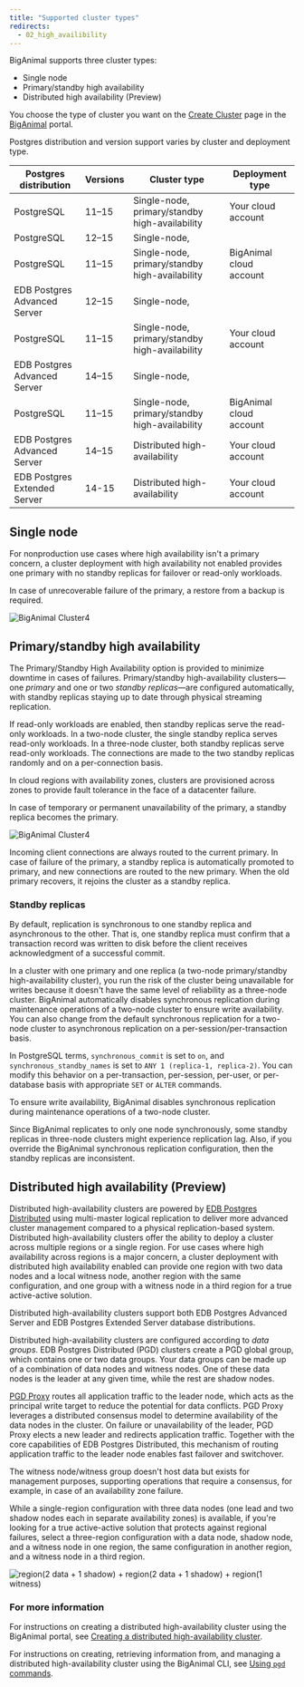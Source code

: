 ```yaml
---
title: "Supported cluster types"
redirects:
  - 02_high_availibility
---
```


BigAnimal supports three cluster types: 
- Single node
- Primary/standby high availability
- Distributed high availability (Preview)

You choose the type of cluster you want on the [Create Cluster](https://portal.biganimal.com/create-cluster) page in the [BigAnimal](https://portal.biganimal.com) portal.  

Postgres distribution and version support varies by cluster and deployment type.

|    Postgres distribution     | Versions |          Cluster type          |     Deployment type     |
| ---------------------------- | -------- | ------------------------------ | ----------------------- |
| PostgreSQL                   | 11–15    | Single-node, primary/standby high-availability | Your cloud account  |
| PostgreSQL                   | 12–15    | Single-node, 
| PostgreSQL                   | 11–15    | Single-node, primary/standby high-availability | BigAnimal cloud account  |
| EDB Postgres Advanced Server | 12–15    | Single-node, 
| PostgreSQL                   | 11–15    | Single-node, primary/standby high-availability | Your cloud account  |
| EDB Postgres Advanced Server | 14–15    | Single-node, 
| PostgreSQL                   | 11–15    | Single-node, primary/standby high-availability | BigAnimal cloud account |
| EDB Postgres Advanced Server | 14–15    | Distributed high-availability      | Your cloud account  |
| EDB Postgres Extended Server | 14-15    | Distributed high-availability      | Your cloud account  |

## Single node

For nonproduction use cases where high availability isn't a primary concern, a cluster deployment with high availability not enabled provides one primary with no standby replicas for failover or read-only workloads. 

In case of unrecoverable failure of the primary, a restore from a backup is required. 

![BigAnimal Cluster4](images/single-node.png)

## Primary/standby high availability

The Primary/Standby High Availability option is provided to minimize downtime in cases of failures. Primary/standby high-availability clusters&mdash;one *primary* and one or two *standby replicas*&mdash;are configured automatically, with standby replicas staying up to date through physical streaming replication. 

If read-only workloads are enabled, then standby replicas serve the read-only workloads. In a two-node cluster, the single standby replica serves read-only workloads. In a three-node cluster, both standby replicas serve read-only workloads. The connections are made to the two standby replicas randomly and on a per-connection basis. 

In cloud regions with availability zones, clusters are provisioned across zones to provide fault tolerance in the face of a datacenter failure.

In case of temporary or permanent unavailability of the primary, a standby replica becomes the primary.

![BigAnimal Cluster4](images/high-availability.png)

Incoming client connections are always routed to the current primary. In case of failure of the primary, a standby replica is automatically promoted to primary, and new connections are routed to the new primary. When the old primary recovers, it rejoins the cluster as a standby replica.

### Standby replicas

By default, replication is synchronous to one standby replica and asynchronous to the other. That is, one standby replica must confirm that a transaction record was written to disk before the client receives acknowledgment of a successful commit. 

In a cluster with one primary and one replica (a two-node primary/standby high-availability cluster), you run the risk of the cluster being unavailable for writes because it doesn't have the same level of reliability as a three-node cluster. BigAnimal automatically disables synchronous replication during maintenance operations of a two-node cluster to ensure write availability. You can also change from the default synchronous replication for a two-node cluster to asynchronous replication on a per-session/per-transaction basis.

In PostgreSQL terms, `synchronous_commit` is set to `on`, and `synchronous_standby_names` is set to `ANY 1 (replica-1, replica-2)`. You can modify this behavior on a per-transaction, per-session, per-user, or per-database basis with appropriate `SET` or `ALTER` commands. 

To ensure write availability, BigAnimal disables synchronous replication during maintenance operations of a two-node cluster.

Since BigAnimal replicates to only one node synchronously, some standby replicas in three-node clusters might experience replication lag. Also, if you override the BigAnimal synchronous replication configuration, then the standby replicas are inconsistent. 

## Distributed high availability (Preview)

Distributed high-availability clusters are powered by [EDB Postgres Distributed](/pgd/latest/) using multi-master logical replication to deliver more advanced cluster management compared to a physical replication-based system. Distributed high-availability clusters offer the ability to deploy a cluster across multiple regions or a single region. For use cases where high availability across regions is a major concern, a cluster deployment with distributed high availability enabled can provide one region with two data nodes and a local witness node, another region with the same configuration, and one group with a witness node in a third region for a true active-active solution. 

Distributed high-availability clusters support both EDB Postgres Advanced Server and EDB Postgres Extended Server database distributions. 

Distributed high-availability clusters are configured according to *data groups*. EDB Postgres Distributed (PGD) clusters create a PGD global group, which contains one or two data groups. Your data groups can be made up of a combination of data nodes and witness nodes. One of these data nodes is the leader at any given time, while the rest are shadow nodes. 

[PGD Proxy](/pgd/latest/routing/proxy) routes all application traffic to the leader node, which acts as the principal write target to reduce the potential for data conflicts. PGD Proxy leverages a distributed consensus model to determine availability of the data nodes in the cluster. On failure or unavailability of the leader, PGD Proxy elects a new leader and redirects application traffic. Together with the core capabilities of EDB Postgres Distributed, this mechanism of routing application traffic to the leader node enables fast failover and switchover.

The witness node/witness group doesn't host data but exists for management purposes, supporting operations that require a consensus, for example, in case of an availability zone failure. 

While a single-region configuration with three data nodes (one lead and two shadow nodes each in separate availability zones) is available, if you're looking for a true active-active solution that protects against regional failures, select a three-region configuration with a data node, shadow node, and a witness node in one region, the same configuration in another region, and a witness node in a third region. 

   ![region(2 data + 1 shadow) + region(2 data + 1 shadow) + region(1 witness)](images/Multi-Region-3Nodes.png)

### For more information

For instructions on creating a distributed high-availability cluster using the BigAnimal portal, see [Creating a distributed high-availability cluster](../getting_started/creating_a_cluster/creating_an_eha_cluster/).

For instructions on creating, retrieving information from, and managing a distributed high-availability cluster using the BigAnimal CLI, see [Using `pgd` commands](/biganimal/latest/reference/cli/managing_clusters/#using-pgd-commands).
